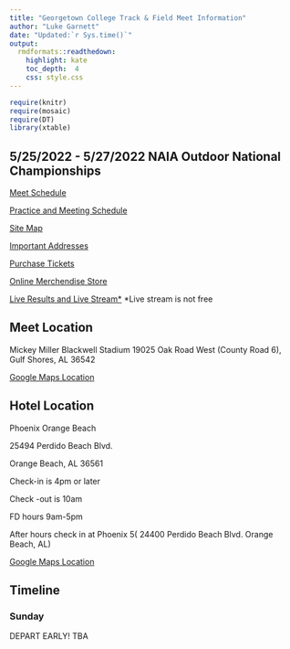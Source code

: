 ```yaml
---
title: "Georgetown College Track & Field Meet Information"
author: "Luke Garnett"
date: "Updated:`r Sys.time()`"
output:
  rmdformats::readthedown:
    highlight: kate
    toc_depth:  4
    css: style.css
---
```


```r
require(knitr)
require(mosaic)
require(DT)
library(xtable)
```



## 5/25/2022 - 5/27/2022 NAIA Outdoor National Championships

<a href="2022_OTF_Schedule_of_Events.pdf" target="_blank" class="btn btn-lg btn-outline">
    <i class="fa fa-file-pdf-o"></i>
    Meet Schedule
</a>

<a href="2022_OTF_Schedule.pdf" target="_blank" class="btn btn-lg btn-outline">
    <i class="fa fa-file-pdf-o"></i>
    Practice and Meeting Schedule
</a>

<a href="2022_NAIA_OTF_Site_Map_Gulf_Shores.pdf" target="_blank" class="btn btn-lg btn-outline">
    <i class="fa fa-file-pdf-o"></i>
    Site Map
</a>

<a href="2022_Addresses.pdf" target="_blank" class="btn btn-lg btn-outline">
    <i class="fa fa-file-pdf-o"></i>
    Important Addresses
</a>

[Purchase Tickets](https://www.simpletix.com/e/2022-naia-outdoor-track-field-national-cha-tickets-103935)

[Online Merchendise Store](https://naiaapparel.com/naia/spring-1/outdoor-track-field/outdoor-track-field-national-championships.html)

[Live Results and Live Stream*](https://www.naia.org/sports/wtrack-out/2021-22/Releases/Schedule_Results)
*Live stream is not free 
 

## Meet Location

Mickey Miller Blackwell Stadium
19025 Oak Road West (County Road 6), Gulf Shores, AL 36542

[Google Maps Location](https://goo.gl/maps/CWybgkA7gBQBhy1j9)


 
## Hotel Location

Phoenix Orange Beach

25494 Perdido Beach Blvd.

Orange Beach, AL 36561

Check-in is 4pm or later

Check -out is 10am

FD hours 9am-5pm 

After hours check in at Phoenix 5( 24400 Perdido Beach Blvd. Orange Beach, AL)

[Google Maps Location](https://goo.gl/maps/C9YcQLP6JFBYtEMT6)

## Timeline

### Sunday

DEPART EARLY! TBA

